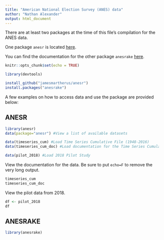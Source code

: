 ```yaml
---
title: "American National Election Survey (ANES) data"
author: "Nathan Alexander"
output: html_document
---
```


There are at least two packages at the time of this file's compilation for the ANES data.

One package `anesr` is located [here](https://github.com/jamesmartherus/anesr).

You can find the documentation for the other package `anesrake` [here](https://cran.r-project.org/web/packages/anesrake/anesrake.pdf).

```r
knitr::opts_chunk$set(echo = TRUE)

library(devtools)

install_github("jamesmartherus/anesr")
install.packages("anesrake")
```

A few examples on how to access data and use the package are provided below:

## ANESR

```r
library(anesr)
data(package="anesr") #View a list of available datasets

data(timeseries_cum) #Load Time Series Cumulative File (1948-2016)
data(timeseries_cum_doc) #Load documentation for the Time Series Cumulative File

data(pilot_2018) #Load 2018 Pilot Study
```

View the documentation for the data. Be sure to put `echo=F` to remove the very long output.

```r
timeseries_cum
timeseries_cum_doc
```

View the pilot data from 2018.

```r
df <- pilot_2018
df
```

## ANESRAKE

```r
library(anesrake)
```